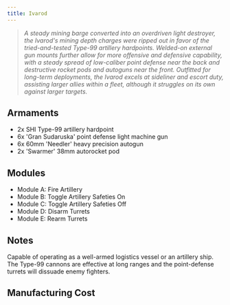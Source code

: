 ```yaml
---
title: Ivarod
---
```



> *A steady mining barge converted into an overdriven light destroyer, the Ivarod's mining depth charges were ripped out in favor of the tried-and-tested Type-99 artillery hardpoints. Welded-on external gun mounts further allow for more offensive and defensive capability, with a steady spread of low-caliber point defense near the back and destructive rocket pods and autoguns near the front. Outfitted for long-term deployments, the Ivarod excels at sideliner and escort duty, assisting larger allies within a fleet, although it struggles on its own against larger targets.*


## Armaments

* 2x SHI Type-99 artillery hardpoint 
* 6x 'Gran Sudaruska' point defense light machine gun 
* 6x 60mm 'Needler' heavy precision autogun 
* 2x 'Swarmer' 38mm autorocket pod


## Modules
* Module A: Fire Artillery 
* Module B: Toggle Artillery Safeties On 
* Module C: Toggle Artillery Safeties Off 
* Module D: Disarm Turrets 
* Module E: Rearm Turrets


## Notes

Capable of operating as a well-armed logistics vessel or an artillery ship. The Type-99 cannons are effective at long ranges and the point-defense turrets will dissuade enemy fighters.


## Manufacturing Cost

<ShipCost shipName={frontmatter.title} />